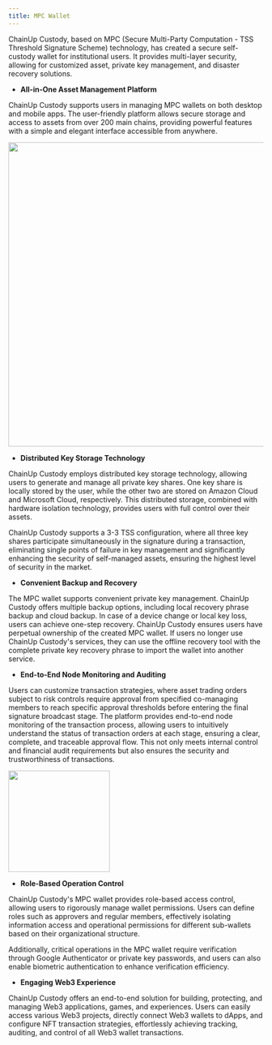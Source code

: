 ```yaml
---
title: MPC Wallet
---
```


ChainUp Custody, based on MPC (Secure Multi-Party Computation - TSS Threshold Signature Scheme) technology, has created a secure self-custody wallet for institutional users. It provides multi-layer security, allowing for customized asset, private key management, and disaster recovery solutions.

- **All-in-One Asset Management Platform**

ChainUp Custody supports users in managing MPC wallets on both desktop and mobile apps. The user-friendly platform allows secure storage and access to assets from over 200 main chains, providing powerful features with a simple and elegant interface accessible from anywhere.

<div className="w-full flex items-center justify-center">
    <img src="/images/introduction/mpc1-en.png "width="600"/>
    
</div>

- **Distributed Key Storage Technology**

ChainUp Custody employs distributed key storage technology, allowing users to generate and manage all private key shares. One key share is locally stored by the user, while the other two are stored on Amazon Cloud and Microsoft Cloud, respectively. This distributed storage, combined with hardware isolation technology, provides users with full control over their assets. 

ChainUp Custody supports a 3-3 TSS configuration, where all three key shares participate simultaneously in the signature during a transaction, eliminating single points of failure in key management and significantly enhancing the security of self-managed assets, ensuring the highest level of security in the market.

- **Convenient Backup and Recovery**

The MPC wallet supports convenient private key management. ChainUp Custody offers multiple backup options, including local recovery phrase backup and cloud backup. In case of a device change or local key loss, users can achieve one-step recovery. ChainUp Custody ensures users have perpetual ownership of the created MPC wallet. If users no longer use ChainUp Custody's services, they can use the offline recovery tool with the complete private key recovery phrase to import the wallet into another service.

- **End-to-End Node Monitoring and Auditing**

Users can customize transaction strategies, where asset trading orders subject to risk controls require approval from specified co-managing members to reach specific approval thresholds before entering the final signature broadcast stage. The platform provides end-to-end node monitoring of the transaction process, allowing users to intuitively understand the status of transaction orders at each stage, ensuring a clear, complete, and traceable approval flow. This not only meets internal control and financial audit requirements but also ensures the security and trustworthiness of transactions.

<div className="w-full flex items-center justify-center">
    <img src="/images/introduction/mpctransfer-en.png" width="200"/>
</div>

- **Role-Based Operation Control**

ChainUp Custody's MPC wallet provides role-based access control, allowing users to rigorously manage wallet permissions. Users can define roles such as approvers and regular members, effectively isolating information access and operational permissions for different sub-wallets based on their organizational structure. 

Additionally, critical operations in the MPC wallet require verification through Google Authenticator or private key passwords, and users can also enable biometric authentication to enhance verification efficiency.

- **Engaging Web3 Experience**

ChainUp Custody offers an end-to-end solution for building, protecting, and managing Web3 applications, games, and experiences. Users can easily access various Web3 projects, directly connect Web3 wallets to dApps, and configure NFT transaction strategies, effortlessly achieving tracking, auditing, and control of all Web3 wallet transactions.
